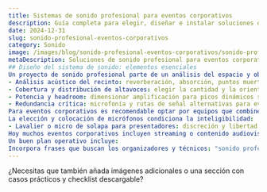 ```yaml
---
title: Sistemas de sonido profesional para eventos corporativos
description: Guía completa para elegir, diseñar e instalar soluciones de audio para conferencias, presentaciones y actos corporativos.
date: 2024-12-31
slug: sonido-profesional-eventos-corporativos
category: Sonido
image: /images/blog/sonido-profesional-eventos-corporativos/sonido-profesional-eventos-corporativos-hero-001.webp
metaDescription: Soluciones de sonido profesional para eventos corporativos: diseño, equipos, microfonía y logística para garantizar audio claro y sin fallos.
## Diseño del sistema de sonido: elementos esenciales
Un proyecto de sonido profesional parte de un análisis del espacio y objetivos del evento. Entre los elementos a considerar están: 
- Análisis acústico del recinto: reverberación, absorción, puntos muertos.
- Cobertura y distribución de altavoces: elegir la cantidad y la orientación adecuada para garantizar uniformidad sonora.
- Potencia y headroom: dimensionar amplificación para picos dinámicos sin distorsión.
- Redundancia crítica: microfonía y rutas de señal alternativas para evitar interrupciones.
Para eventos corporativos es recomendable optar por equipos que combinen calidad y fiabilidad: 
La elección y colocación de micrófonos condiciona la inteligibilidad: 
- Lavalier o micro de solapa para presentadores: discreción y libertad de movimiento.
Hoy muchos eventos corporativos incluyen streaming o contenido audiovisual. Es esencial: 
Un buen plan operativo incluye: 
Incorpora frases que buscan los organizadores y técnicos: "sonido profesional eventos corporativos", "alquiler de sonido para conferencias", "microfonía para presentaciones", "sistemas de audio para auditorios".
---
```


¿Necesitas que también añada imágenes adicionales o una sección con casos prácticos y checklist descargable?
